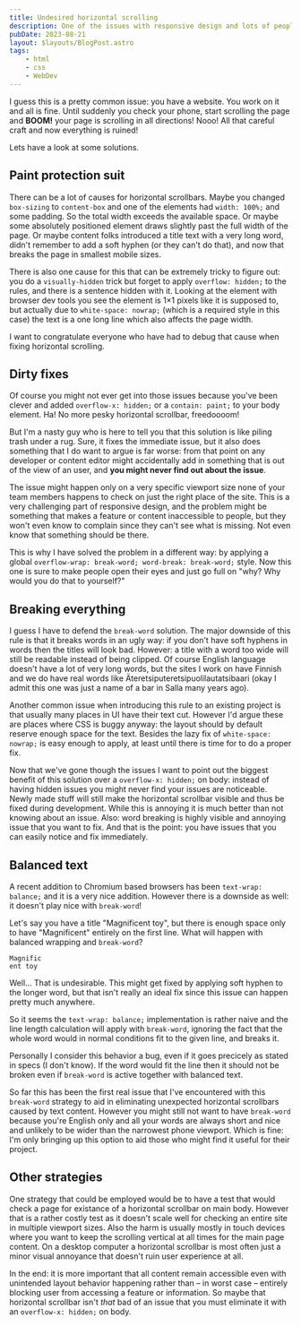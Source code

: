 ```yaml
---
title: Undesired horizontal scrolling
description: One of the issues with responsive design and lots of people working on a single site is that there is a chance to make the page too wide accidentally.
pubDate: 2023-08-21
layout: $layouts/BlogPost.astro
tags:
    - html
    - css
    - WebDev
---
```



I guess this is a pretty common issue: you have a website. You work on it and all is fine. Until suddenly you check your
phone, start scrolling the page and **BOOM!** your page is scrolling in all directions! Nooo! All that careful craft and
now everything is ruined!

Lets have a look at some solutions.

## Paint protection suit

There can be a lot of causes for horizontal scrollbars. Maybe you changed `box-sizing` to `content-box` and one of the
elements had `width: 100%;` and some padding. So the total width exceeds the available space. Or maybe some absolutely
positioned element draws slightly past the full width of the page. Or maybe content folks introduced a title text with a
very long word, didn't remember to add a soft hyphen (or they can't do that), and now that breaks the page in smallest
mobile sizes.

There is also one cause for this that can be extremely tricky to figure out: you do a `visually-hidden` trick but forget
to apply `overflow: hidden;` to the rules, and there is a sentence hidden with it. Looking at the element with browser
dev tools you see the element is 1&times;1 pixels like it is supposed to, but actually due to `white-space: nowrap;`
(which is a required style in this case) the text is a one long line which also affects the page width.

I want to congratulate everyone who have had to debug that cause when fixing horizontal scrolling.

## Dirty fixes

Of course you might not ever get into those issues because you've been clever and added `overflow-x: hidden;` or a
`contain: paint;` to your body element. Ha! No more pesky horizontal scrollbar, freedoooom!

But I'm a nasty guy who is here to tell you that this solution is like piling trash under a rug. Sure, it fixes the
immediate issue, but it also does something that I do want to argue is far worse: from that point on any developer or
content editor might accidentally add in something that is out of the view of an user, and **you might never find out
about the issue**.

The issue might happen only on a very specific viewport size none of your team members happens to check on just the
right place of the site. This is a very challenging part of responsive design, and the problem might be something that
makes a feature or content inaccessible to people, but they won't even know to complain since they can't see what is
missing. Not even know that something should be there.

This is why I have solved the problem in a different way: by applying a global
`overflow-wrap: break-word; word-break: break-word;` style. Now this one is sure to make people open their eyes and just
go full on "why? Why would you do that to yourself?"

## Breaking everything

I guess I have to defend the `break-word` solution. The major downside of this rule is that it breaks words in an ugly
way: if you don't have soft hyphens in words then the titles will look bad. However: a title with a word too wide will
still be readable instead of being clipped. Of course English language doesn't have a lot of very long words, but the
sites I work on have Finnish and we do have real words like Äteretsiputeretsipuolilautatsibaari (okay I admit this one
was just a name of a bar in Salla many years ago).

Another common issue when introducing this rule to an existing project is that usually many places in UI have their text
cut. However I'd argue these are places where CSS is buggy anyway: the layout should by default reserve enough space for
the text. Besides the lazy fix of `white-space: nowrap;` is easy enough to apply, at least until there is time for to do
a proper fix.

Now that we've gone though the issues I want to point out the biggest benefit of this solution over a
`overflow-x: hidden;` on body: instead of having hidden issues you might never find your issues are noticeable. Newly
made stuff will still make the horizontal scrollbar visible and thus be fixed during development. While this is annoying
it is much better than not knowing about an issue. Also: word breaking is highly visible and annoying issue that you
want to fix. And that is the point: you have issues that you can easily notice and fix immediately.

## Balanced text

A recent addition to Chromium based browsers has been `text-wrap: balance;` and it is a very nice addition. However
there is a downside as well: it doesn't play nice with `break-word`!

Let's say you have a title "Magnificent toy", but there is enough space only to have "Magnificent" entirely on the
first line. What will happen with balanced wrapping and `break-word`?

```
Magnific
ent toy
```

Well... That is undesirable. This might get fixed by applying soft hyphen to the longer word, but that isn't really an
ideal fix since this issue can happen pretty much anywhere.

So it seems the `text-wrap: balance;` implementation is rather naive and the line length calculation will apply with
`break-word`, ignoring the fact that the whole word would in normal conditions fit to the given line, and breaks it.

<Codepen id="wvRvOBE" title="text-wrap: balance; is broken with word-break: break-word;" />

Personally I consider this behavior a bug, even if it goes precicely as stated in specs (I don't know). If the word
would fit the line then it should not be broken even if `break-word` is active together with balanced text.

So far this has been the first real issue that I've encountered with this `break-word` strategy to aid in eliminating
unexpected horizontal scrollbars caused by text content. However you might still not want to have `break-word` because
you're English only and all your words are always short and nice and unlikely to be wider than the narrowest phone
viewport. Which is fine: I'm only bringing up this option to aid those who might find it useful for their project.

## Other strategies

One strategy that could be employed would be to have a test that would check a page for existance of a horizontal
scrollbar on main body. However that is a rather costly test as it doesn't scale well for checking an entire site in
multiple viewport sizes. Also the harm is usually mostly in touch devices where you want to keep the scrolling vertical
at all times for the main page content. On a desktop computer a horizontal scrollbar is most often just a minor visual
annoyance that doesn't ruin user experience at all.

In the end: it is more important that all content remain accessible even with unintended layout behavior happening
rather than &ndash; in worst case &ndash; entirely blocking user from accessing a feature or information. So maybe that
horizontal scrollbar isn't *that* bad of an issue that you must eliminate it with an `overflow-x: hidden;` on body.
